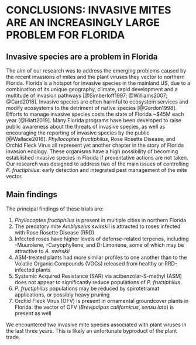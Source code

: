 # CONCLUSIONS: INVASIVE MITES ARE AN INCREASINGLY LARGE PROBLEM FOR FLORIDA
## Invasive species are a problem in Florida

The aim of our research was to address the emerging problems caused by the recent invasions of mites and the plant viruses they vector to northern Florida. Florida is a hotspot for invasive species in the mainland US, due to a combination of its unique geography, climate, rapid development and a multitude of invasion pathways [@Simberloff1997; @Williams2007; @Card2018]. Invasive species are often harmful to ecosystem services and modify ecosystems to the detriment of native species [@Gordon1998]. Efforts to manage invasive species costs the state of Florida ~$45M each year [@Hiatt2019]. Many Florida programs have been developed to raise public awareness about the threats of invasive species, as well as encouraging the reporting of invasive species by the public [@Wallace2016]. *Phyllocoptes fructiphilus*, Rose Rosette Disease, and Orchid Fleck Virus all represent yet another chapter in the story of Florida invasion ecology. These organisms have a high possibility of becoming established invasive species in Florida if preventative actions are not taken. Our research was designed to address two of the main issues of controlling *P. fructiphilus*: early detection and integrated pest management of the mite vector.

## Main findings
The principal findings of these trials are: 

1. *Phyllocoptes fructiphilus* is present in multiple cities in northern Florida
1. The predatory mite *Amblyseius swirskii* is attracted to roses infected with Rose Rosette Disease (RRD)
1. Infected roses have higher levels of defense-related terpenes, including \textgamma-Muurolene, \textbeta-Caryophyllene, and D-Limonene, some of which may be attractive to *A. swirskii*
1. ASM-treated plants had more similar profiles to one another than to the Volatile Organic Compounds (VOCs) released from healthy or RRD-infected plants
1. Systemic Acquired Resistance (SAR) via acibenzolar-S-methyl (ASM) does not appear to significantly reduce populations of *P. fructiphilus*
1. *P. fructiphilus* populations may be reduced by spirotetramat applications, or possibly heavy pruning
1. Orchid Fleck Virus (OFV) is present in ornamental groundcover plants in Florida. the vector of OFV (*Brevipalpus californicus*, *sensu lato*) is present as well

We encountered two invasive mite species associated with plant viruses in the last three years. This is likely an unfortunate byproduct of the plant trade.